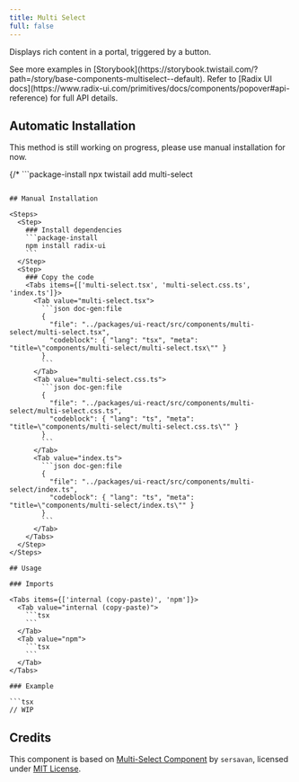 ```yaml
---
title: Multi Select
full: false
---
```


Displays rich content in a portal, triggered by a button.

<Callout type='info'>
  See more examples in [Storybook](https://storybook.twistail.com/?path=/story/base-components-multiselect--default).
  Refer to [Radix UI docs](https://www.radix-ui.com/primitives/docs/components/popover#api-reference) for full API details.
</Callout>

## Automatic Installation

<Callout type='warn'>
  This method is still working on progress, please use manual installation for now.
</Callout>

{/* ```package-install
npx twistail add multi-select
``` */}

## Manual Installation

<Steps>
  <Step>
    ### Install dependencies
    ```package-install
    npm install radix-ui
    ```
  </Step>
  <Step>
    ### Copy the code
    <Tabs items={['multi-select.tsx', 'multi-select.css.ts', 'index.ts']}>
      <Tab value="multi-select.tsx">
        ```json doc-gen:file
        {
          "file": "../packages/ui-react/src/components/multi-select/multi-select.tsx",
          "codeblock": { "lang": "tsx", "meta": "title=\"components/multi-select/multi-select.tsx\"" }
        }
        ```
      </Tab>
      <Tab value="multi-select.css.ts">
        ```json doc-gen:file
        {
          "file": "../packages/ui-react/src/components/multi-select/multi-select.css.ts",
          "codeblock": { "lang": "ts", "meta": "title=\"components/multi-select/multi-select.css.ts\"" }
        }
        ```
      </Tab>
      <Tab value="index.ts">
        ```json doc-gen:file
        {
          "file": "../packages/ui-react/src/components/multi-select/index.ts",
          "codeblock": { "lang": "ts", "meta": "title=\"components/multi-select/index.ts\"" }
        }
        ```
      </Tab>
    </Tabs>
  </Step>
</Steps>

## Usage

### Imports

<Tabs items={['internal (copy-paste)', 'npm']}>
  <Tab value="internal (copy-paste)">
    ```tsx
    ```
  </Tab>
  <Tab value="npm">
    ```tsx
    ```
  </Tab>
</Tabs>

### Example

```tsx
// WIP
```

## Credits

This component is based on [Multi-Select Component](https://github.com/sersavan/shadcn-multi-select-component)
by `sersavan`, licensed under [MIT License](https://github.com/sersavan/shadcn-multi-select-component/blob/main/LICENSE).
